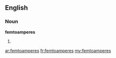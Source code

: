 ==English==

===Noun===
'''femtoamperes'''

# {{plural of|[[femtoampere]]}}

[[ar:femtoamperes]]
[[fr:femtoamperes]]
[[my:femtoamperes]]